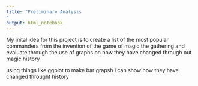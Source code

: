 ---
title: "Preliminary Analysis
"
output: html_notebook
---
My inital idea for this project is to create a list of the most popular commanders from the invention of the game of magic the gathering and evaluate through the use of graphs on how they have changed through out magic history

using things like ggplot to make bar grapsh i can show how they have changed throught history